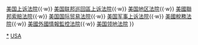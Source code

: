 {{Navbox
|name = 美国联邦法院
|title = [[美国联邦法院]]

|list1 = [[美国最高法院]]{{·w}} [[美国联邦上诉法院|美国上诉法院]]{{·w}} [[美国联邦巡回區上诉法院]]{{·w}} [[美国联邦地区法院|美国地区法院]]{{·w}} [[美國聯邦索賠法院]]{{·w}} [[美国国际贸易法院]]{{·w}} [[美国军事上诉法院]]{{·w}} [[美國稅務法院]]{{·w}} [[美國外國情報監控法院]]{{·w}} [[美國聯邦領地法院|美国领地法院]]
}}<noinclude>

[[Category:美国联邦法院|*]]
[[Category:美国联邦政府机构导航模板| ]]
[[Category:法院导航模板|USA]]
</noinclude>
